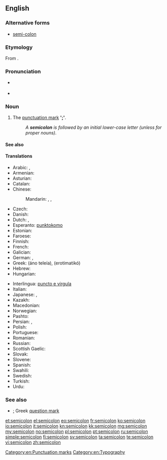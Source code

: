 ==English==
{{wikipedia}}

===Alternative forms===
* [[semi-colon]]

===Etymology===
From {{prefix|semi|colon|lang=en}}.

===Pronunciation===
* {{a|UK}} {{IPA|/ˌsemiˈkəʊlən/|lang=en}}
* {{a|US}} {{IPA|/ˈsemikoʊlən/|lang=en}}

===Noun===
{{en-noun|s|semicola}}

# The [[punctuation mark]] ''' '[[;]]' '''.
#: ''A '''semicolon''' is followed by an initial lower-case letter (unless for proper nouns).''

====See also====
{{punctuation}}

====Translations====
{{trans-top|punctuation mark ';'}}
* Arabic: {{t-|ar|؛}},  {{t-|ar|فاصلة منقوطة|f|tr=faaSila manquuTa}}
* Armenian: {{t-|hy|կետ-ստորակետ|tr=ket-storaket}}
* Asturian: {{t-|ast|puntu y coma|m}}
* Catalan: {{t-|ca|punt i coma|m}}
* Chinese:
*: Mandarin: {{t|cmn|分號|sc=Hani}},  {{t|cmn|分号|tr=fēnhào|sc=Hani}},  {{t-|cmn|；|sc=Hani}}
* Czech: {{t-|cs|středník|m}}
* Danish: {{t+|da|semikolon|n}}
* Dutch: {{t+|nl|puntkomma|f|n}}, {{t+|nl|kommapunt|m}}
* Esperanto: [[punktokomo]]
* Estonian: {{t-|et|semikoolon}}
* Faroese: {{t-|fo|semikolon|n}}
* Finnish: {{t+|fi|puolipiste}}
* French: {{t+|fr|point-virgule|m}}
* Galician: {{t-|gl|punto e coma|m}}
* German: {{t+|de|Strichpunkt|m}}, {{t+|de|Semikolon|n}}
* Greek: {{t+|el|άνω τελεία|f}} (áno teleía),  {{qualifier|in relevance to the Greek language}} {{t+|el|ερωτηματικό|n}} (erotimatikó)
* Hebrew: {{t+|he|נקודה ופסיק}}
* Hungarian: {{t+|hu|pontosvessző}}
{{trans-mid}}
* Interlingua: [[puncto e virgula]]
* Italian: {{t-|it|punto e virgola|m}}
* Japanese: {{t-|ja|セミコロン|tr=semikoron}},  {{t+|ja|；}}
* Kazakh: {{t|kk|нүктелі үтір|sc=Cyrl}}
* Macedonian: {{t-|mk|точка-запирка|f|tr=tóčka-zápirka}}
* Norwegian: {{t-|no|semikolon|c}}
* Pashto: {{t-|ps|؛|sc=ps-Arab}}
* Persian: {{t-|fa|؛}}, {{t-|fa|نقطه‌ویرگول|tr=noqte-virgul|sc=fa-Arab}}
* Polish: {{t+|pl|średnik|m}}
* Portuguese: {{t-|pt|ponto-e-vírgula|m}}
* Romanian: {{t-|ro|punct și virgulă}}
* Russian: {{t+|ru|точка с запятой|f|tr=tóčka s zapjatój}}
* Scottish Gaelic: {{t-|gd|leth-chòilean|m}}
* Slovak: {{t-|sk|bodkočiarka|f}}
* Slovene: {{t+|sl|podpičje|n}}
* Spanish: {{t-|es|punto y coma|m}}
* Swahili: {{t+|sw|alama ya nuktamkato}}
* Swedish: {{t+|sv|semikolon|c}}
* Turkish: {{t+|tr|noktalı virgül}}
* Urdu: {{t-|ur|؛}}
{{trans-bottom}}

===See also===
* [[;]] Greek [[question mark]]

[[Category:en:Punctuation marks]]
[[Category:en:Typography]]

[[et:semicolon]]
[[el:semicolon]]
[[eo:semicolon]]
[[fr:semicolon]]
[[ko:semicolon]]
[[io:semicolon]]
[[it:semicolon]]
[[kn:semicolon]]
[[kk:semicolon]]
[[mg:semicolon]]
[[my:semicolon]]
[[no:semicolon]]
[[pl:semicolon]]
[[pt:semicolon]]
[[ru:semicolon]]
[[simple:semicolon]]
[[fi:semicolon]]
[[sv:semicolon]]
[[ta:semicolon]]
[[te:semicolon]]
[[vi:semicolon]]
[[zh:semicolon]]